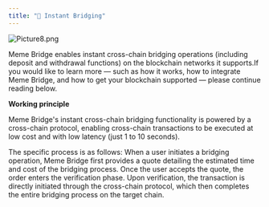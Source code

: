 ```yaml
---
title: "🌉 Instant Bridging"
---
```


![Picture8.png](/images/Picture8.png)

Meme Bridge enables instant cross-chain bridging operations (including deposit and withdrawal functions) on the blockchain networks it supports.If you would like to learn more — such as how it works, how to integrate Meme Bridge, and how to get your blockchain supported — please continue reading below.

**Working principle**

Meme Bridge's instant cross-chain bridging functionality is powered by a cross-chain protocol, enabling cross-chain transactions to be executed at low cost and with low latency (just 1 to 10 seconds).

The specific process is as follows: When a user initiates a bridging operation, Meme Bridge first provides a quote detailing the estimated time and cost of the bridging process. Once the user accepts the quote, the order enters the verification phase. Upon verification, the transaction is directly initiated through the cross-chain protocol, which then completes the entire bridging process on the target chain.